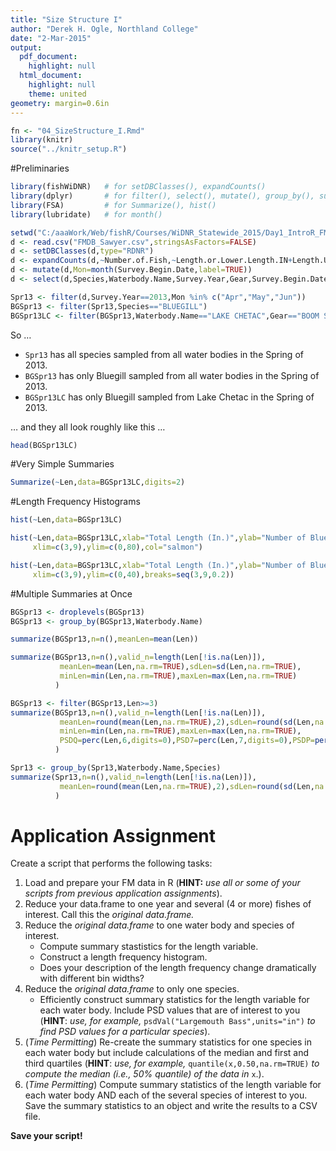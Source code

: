 ```yaml
---
title: "Size Structure I"
author: "Derek H. Ogle, Northland College"
date: "2-Mar-2015"
output:
  pdf_document:
    highlight: null
  html_document:
    highlight: null
    theme: united
geometry: margin=0.6in
---
```


```r
fn <- "04_SizeStructure_I.Rmd"
library(knitr)
source("../knitr_setup.R")
```

#Preliminaries
```r
library(fishWiDNR)   # for setDBClasses(), expandCounts()
library(dplyr)       # for filter(), select(), mutate(), group_by(), summarize()
library(FSA)         # for Summarize(), hist()
library(lubridate)   # for month()
```

```r
setwd("C:/aaaWork/Web/fishR/Courses/WiDNR_Statewide_2015/Day1_IntroR_FMData")
d <- read.csv("FMDB_Sawyer.csv",stringsAsFactors=FALSE)
d <- setDBClasses(d,type="RDNR")
d <- expandCounts(d,~Number.of.Fish,~Length.or.Lower.Length.IN+Length.Upper.IN,new.name="Len")
d <- mutate(d,Mon=month(Survey.Begin.Date,label=TRUE))
d <- select(d,Species,Waterbody.Name,Survey.Year,Gear,Survey.Begin.Date,Mon,Len)
```

```r
Spr13 <- filter(d,Survey.Year==2013,Mon %in% c("Apr","May","Jun"))
BGSpr13 <- filter(Spr13,Species=="BLUEGILL")
BGSpr13LC <- filter(BGSpr13,Waterbody.Name=="LAKE CHETAC",Gear=="BOOM SHOCKER")
```
So ...

* `Spr13` has all species sampled from all water bodies in the Spring of 2013.
* `BGSpr13` has only Bluegill sampled from all water bodies in the Spring of 2013.
* `BGSpr13LC` has only Bluegill sampled from Lake Chetac in the Spring of 2013.

... and they all look roughly like this ...

```r
head(BGSpr13LC)
```

\vspace{18pt}

#Very Simple Summaries

```r
Summarize(~Len,data=BGSpr13LC,digits=2)
```

\newpage

#Length Frequency Histograms

```r
hist(~Len,data=BGSpr13LC)
```

```r
hist(~Len,data=BGSpr13LC,xlab="Total Length (In.)",ylab="Number of Bluegill",
     xlim=c(3,9),ylim=c(0,80),col="salmon")
```

```r
hist(~Len,data=BGSpr13LC,xlab="Total Length (In.)",ylab="Number of Bluegill",
     xlim=c(3,9),ylim=c(0,40),breaks=seq(3,9,0.2))
```

#Multiple Summaries at Once

```r
BGSpr13 <- droplevels(BGSpr13)
BGSpr13 <- group_by(BGSpr13,Waterbody.Name)
```

```r
summarize(BGSpr13,n=n(),meanLen=mean(Len))
```

\newpage

```r
summarize(BGSpr13,n=n(),valid_n=length(Len[!is.na(Len)]),
           meanLen=mean(Len,na.rm=TRUE),sdLen=sd(Len,na.rm=TRUE),
           minLen=min(Len,na.rm=TRUE),maxLen=max(Len,na.rm=TRUE)
          )
```

```r
BGSpr13 <- filter(BGSpr13,Len>=3)
summarize(BGSpr13,n=n(),valid_n=length(Len[!is.na(Len)]),
           meanLen=round(mean(Len,na.rm=TRUE),2),sdLen=round(sd(Len,na.rm=TRUE),2),
           minLen=min(Len,na.rm=TRUE),maxLen=max(Len,na.rm=TRUE),
           PSDQ=perc(Len,6,digits=0),PSD7=perc(Len,7,digits=0),PSDP=perc(Len,8,digits=0)
          )
```

```r
Spr13 <- group_by(Spr13,Waterbody.Name,Species)
summarize(Spr13,n=n(),valid_n=length(Len[!is.na(Len)]),
           meanLen=round(mean(Len,na.rm=TRUE),2),sdLen=round(sd(Len,na.rm=TRUE),2)
          )
```

\newpage

# Application Assignment

Create a script that performs the following tasks:

1. Load and prepare your FM data in R (**HINT:** *use all or some of your scripts from previous application assignments*).
1. Reduce your data.frame to one year and several (4 or more) fishes of interest.  Call this the *original data.frame.*
1. Reduce the *original data.frame* to one water body and species of interest.
    * Compute summary stastistics for the length variable.
    * Construct a length frequency histogram.
    * Does your description of the length frequency change dramatically with different bin widths?
1. Reduce the *original data.frame* to only one species.
    * Efficiently construct summary statistics for the length variable for each water body.  Include PSD values that are of interest to you  (**HINT**: *use, for example,* `psdVal("Largemouth Bass",units="in")` *to find PSD values for a particular species*).

1. (*Time Permitting*) Re-create the summary statistics for one species in each water body but include calculations of the median and first and third quartiles (**HINT**: *use, for example,* `quantile(x,0.50,na.rm=TRUE)` *to compute the median (i.e., 50% quantile) of the data in* `x`.).
1. (*Time Permitting*) Compute summary statistics of the length variable for each water body AND each of the several species of interest to you.  Save the summary statistics to an object and write the results to a CSV file.

**Save your script!**
